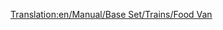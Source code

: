 [[Translation:en/Manual/Base Set/Trains/Food Van]]
{{pl/Wagony|Picture=[[File:en/Foodvan.png]]
|NormalCost=£1,119 ($2,238)
|NormalWeight=22 / 47 t
|NormalCapacity=25 ton żywności
|MonoCost="
|MonoWeight=22 / 52 t
|MonoCapacity=30 tonnes of food
|MagCost="
|MagWeight=22 / 54 t
|MagCapacity=32 tonnes of food
|Description=Ten "furgon." przewozi żywność z zakładów spożywczych do miast. Dostępne tylko w klimacie tropikalnym i arktycznym
}}